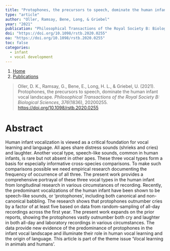 ```yaml
---
title: "Protophones, the precursors to speech, dominate the human infant vocal landscape"
type: "article"
author: "Oller, Ramsay, Bene, Long, & Griebel"
year: "2021"
publication: "Philosophical Transactions of the Royal Society B: Biological Sciences"
doi: "https://doi.org/10.1098/rstb.2020.0255"
oa: "https://doi.org/10.1098/rstb.2020.0255"
toc: false
categories:
  - infant 
  - vocal development
---
```


```{=html}
<nav aria-label="breadcrumb">
  <ol class="breadcrumb">
    <li class="breadcrumb-item"><a href="../../index.html">Home</a></li>
    <li class="breadcrumb-item"><a href="../../publications.html">Publications</a></li>
  </ol>
</nav>
```


> Oller, D. K., Ramsay, G., Bene, E., Long, H. L., & Griebel, U. (2021). Protophones, the precursors to speech, dominate the human infant vocal landscape. *Philosophical Transactions of the Royal Society B: Biological Sciences*, *376*(1836), 20200255. <https://doi.org/10.1098/rstb.2020.0255>

# Abstract

Human infant vocalization is viewed as a critical foundation for vocal learning and language. All apes share distress sounds (shrieks and cries) and laughter. Another vocal type, speech-like sounds, common in human infants, is rare but not absent in other apes. These three vocal types form a basis for especially informative cross-species comparisons. To make such comparisons possible we need empirical research documenting the frequency of occurrence of all three. The present work provides a comprehensive portrayal of these three vocal types in the human infant from longitudinal research in various circumstances of recording. Recently, the predominant vocalizations of the human infant have been shown to be speech-like sounds, or 'protophones', including both canonical and non-canonical babbling. The research shows that protophones outnumber cries by a factor of at least five based on data from random-sampling of all-day recordings across the first year. The present work expands on the prior reports, showing the protophones vastly outnumber both cry and laughter in both all-day and laboratory recordings in various circumstances. The data provide new evidence of the predominance of protophones in the infant vocal landscape and illuminate their role in human vocal learning and the origin of language. This article is part of the theme issue 'Vocal learning in animals and humans'.
